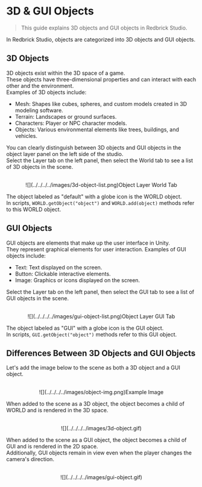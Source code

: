 
# 3D & GUI Objects

> This guide explains 3D objects and GUI objects in Redbrick Studio.

In Redbrick Studio, objects are categorized into 3D objects and GUI objects.

## 3D Objects

3D objects exist within the 3D space of a game.  
These objects have three-dimensional properties and can interact with each other and the environment.  
Examples of 3D objects include:  
- Mesh: Shapes like cubes, spheres, and custom models created in 3D modeling software.
- Terrain: Landscapes or ground surfaces.
- Characters: Player or NPC character models.
- Objects: Various environmental elements like trees, buildings, and vehicles.

You can clearly distinguish between 3D objects and GUI objects in the object layer panel on the left side of the studio.  
Select the Layer tab on the left panel, then select the World tab to see a list of 3D objects in the scene.

<center>
<br/>
![](../../../../images/3d-object-list.png)Object Layer World Tab
</center>

The object labeled as "default" with a globe icon is the WORLD object.  
In scripts, `WORLD.getObject("object")` and `WORLD.add(object)` methods refer to this WORLD object.

## GUI Objects

GUI objects are elements that make up the user interface in Unity.  
They represent graphical elements for user interaction. Examples of GUI objects include:  
- Text: Text displayed on the screen.
- Button: Clickable interactive elements.
- Image: Graphics or icons displayed on the screen.

Select the Layer tab on the left panel, then select the GUI tab to see a list of GUI objects in the scene.

<center>
<br/>
![](../../../../images/gui-object-list.png)Object Layer GUI Tab
</center>

The object labeled as "GUI" with a globe icon is the GUI object.  
In scripts, `GUI.getObject("object")` methods refer to this GUI object.

## Differences Between 3D Objects and GUI Objects

Let's add the image below to the scene as both a 3D object and a GUI object.
<center>
<br/>
![](../../../../images/object-img.png)Example Image
<br/>
</center>

When added to the scene as a 3D object, the object becomes a child of WORLD and is rendered in the 3D space.
<center>
<br/>
![](../../../../images/3d-object.gif)
<br/>
</center>

When added to the scene as a GUI object, the object becomes a child of GUI and is rendered in the 2D space.  
Additionally, GUI objects remain in view even when the player changes the camera's direction.
<center>
<br/>
![](../../../../images/gui-object.gif)
<br/>
</center>

